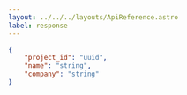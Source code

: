 ---
layout: ../../../layouts/ApiReference.astro
label: response
---

```json
{
	"project_id": "uuid",
	"name": "string",
	"company": "string"
}
```
